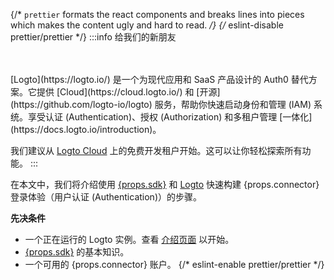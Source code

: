 {/* `prettier` formats the react components and breaks lines into pieces which makes the content ugly and hard to read. */}
{/* eslint-disable prettier/prettier */}
:::info 给我们的新朋友

<br />
<br />
[Logto](https://logto.io/) 是一个为现代应用和 SaaS 产品设计的 Auth0 替代方案。它提供
[Cloud](https://cloud.logto.io/) 和 [开源](https://github.com/logto-io/logto)
服务，帮助你快速启动身份和管理 (IAM) 系统。享受认证 (Authentication)、授权 (Authorization)
和多租户管理 [一体化](https://docs.logto.io/introduction)。

我们建议从 [Logto Cloud](https://cloud.logto.io/) 上的免费开发租户开始。这可以让你轻松探索所有功能。
:::

在本文中，我们将介绍使用 <a href={props.link} target="_blank" rel="noopener">{props.sdk}</a> 和 [Logto](https://logto.io/) 快速构建 {props.connector} 登录体验（用户认证 (Authentication)）的步骤。

**先决条件**

- 一个正在运行的 Logto 实例。查看 [介绍页面](/introduction) 以开始。
- <a href={props.link} target="_blank" rel="noopener">{props.sdk}</a> 的基本知识。
- 一个可用的 {props.connector} 账户。
{/* eslint-enable prettier/prettier */}
